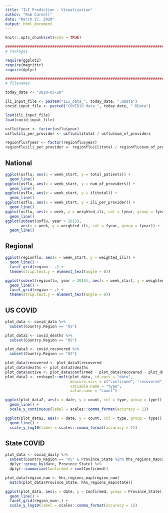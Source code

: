 ```yaml
---
title: "ILI Prediction - Visualization"
author: "Rob Carnell"
date: "March 27, 2020"
output: html_document
---
```


```r
knitr::opts_chunk$set(echo = TRUE)

################################################################################
# Packages

require(ggplot2)
require(magrittr)
require(dplyr)

################################################################################
# filenames

today_date <- "2020-03-28"

ili_input_file <- paste0("ILI_data_", today_date, ".RData")
covid_input_file <- paste0("COVID19_data_", today_date, ".RData")

load(ili_input_file)
load(covid_input_file)

usflu$fyear <- factor(usflu$year)
usflu$ili_per_provider <- usflu$ilitotal / usflu$num_of_providers

regionflu$fyear <- factor(regionflu$year)
regionflu$ili_per_provider <- regionflu$ilitotal / regionflu$num_of_providers
```

## National

```r
ggplot(usflu, aes(x = week_start, y = total_patients)) + 
  geom_line()
ggplot(usflu, aes(x = week_start, y = num_of_providers)) + 
  geom_line()
ggplot(usflu, aes(x = week_start, y = ilitotal)) + 
  geom_line()
ggplot(usflu, aes(x = week_start, y = ili_per_provider)) + 
  geom_line()
ggplot(usflu, aes(x = week, y = weighted_ili, col = fyear, group = fyear)) + 
  geom_line()
ggplot(subset(usflu, year > 2015), 
       aes(x = week, y = weighted_ili, col = fyear, group = fyear)) + 
  geom_line()
```

## Regional

```r
ggplot(regionflu, aes(x = week_start, y = weighted_ili)) +
  geom_line() +
  facet_grid(region ~ .) +
  theme(strip.text.y = element_text(angle = 0))

ggplot(subset(regionflu, year > 2015), aes(x = week_start, y = weighted_ili)) +
  geom_line() +
  facet_grid(region ~ .) +
  theme(strip.text.y = element_text(angle = 0))
```

## US COVID

```r
plot_data <- covid_data %>% 
  subset(Country.Region == "US") 

plot_data2 <- covid_deaths %>% 
  subset(Country.Region == "US") 

plot_data3 <- covid_recovered %>% 
  subset(Country.Region == "US") 

plot_data$recovered <- plot_data3$recovered
plot_data$deaths <- plot_data2$deaths
plot_data$active <- plot_data$confirmed - plot_data$recovered - plot_data$deaths
plot_data2 <- reshape2::melt(plot_data, id.vars = "date",
                             measure.vars = c("confirmed", "recovered", "deaths", "active"),
                             variable.name = "type",
                             value.name = "count")

ggplot(plot_data2, aes(x = date, y = count, col = type, group = type)) + 
  geom_line() +
  scale_y_continuous(label = scales::comma_format(accuracy = 1))

ggplot(plot_data2, aes(x = date, y = count, col = type, group = type)) + 
  geom_line() +
  scale_y_log10(label = scales::comma_format(accuracy = 1))
```

## State COVID

```r
plot_data <- covid_daily %>% 
  subset(Country_Region == "US" & Province_State %in% hhs_regions_map$state) %>%
  dplyr::group_by(date, Province_State) %>%
  dplyr::summarize(Confirmed = sum(Confirmed))

plot_data$region_num <- hhs_regions_map$region_num[
  match(plot_data$Province_State, hhs_regions_map$state)]

ggplot(plot_data, aes(x = date, y = Confirmed, group = Province_State)) +
  geom_line() +
  facet_grid(region_num~.) +
  scale_y_log10(label = scales::comma_format(accuracy = 1))
```
